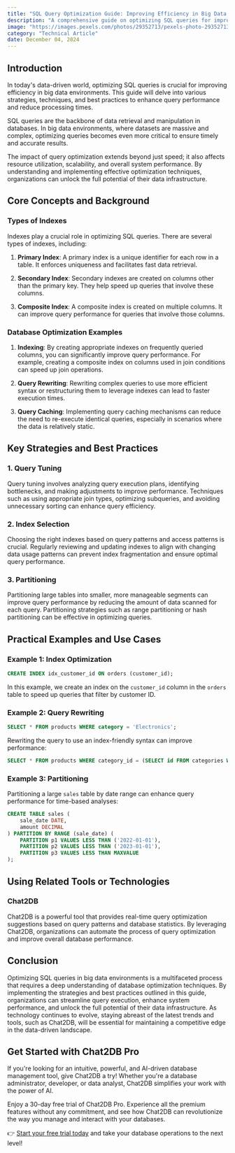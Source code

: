 ```yaml
---
title: "SQL Query Optimization Guide: Improving Efficiency in Big Data Environments"
description: "A comprehensive guide on optimizing SQL queries for improved efficiency in big data environments."
image: "https://images.pexels.com/photos/29352713/pexels-photo-29352713.jpeg?auto=compress&cs=tinysrgb&dpr=1&w=500"
category: "Technical Article"
date: December 04, 2024
---
```


## Introduction

In today's data-driven world, optimizing SQL queries is crucial for improving efficiency in big data environments. This guide will delve into various strategies, techniques, and best practices to enhance query performance and reduce processing times.

SQL queries are the backbone of data retrieval and manipulation in databases. In big data environments, where datasets are massive and complex, optimizing queries becomes even more critical to ensure timely and accurate results.

The impact of query optimization extends beyond just speed; it also affects resource utilization, scalability, and overall system performance. By understanding and implementing effective optimization techniques, organizations can unlock the full potential of their data infrastructure.

## Core Concepts and Background

### Types of Indexes

Indexes play a crucial role in optimizing SQL queries. There are several types of indexes, including:

1. **Primary Index**: A primary index is a unique identifier for each row in a table. It enforces uniqueness and facilitates fast data retrieval.

2. **Secondary Index**: Secondary indexes are created on columns other than the primary key. They help speed up queries that involve these columns.

3. **Composite Index**: A composite index is created on multiple columns. It can improve query performance for queries that involve those columns.

### Database Optimization Examples

1. **Indexing**: By creating appropriate indexes on frequently queried columns, you can significantly improve query performance. For example, creating a composite index on columns used in join conditions can speed up join operations.

2. **Query Rewriting**: Rewriting complex queries to use more efficient syntax or restructuring them to leverage indexes can lead to faster execution times.

3. **Query Caching**: Implementing query caching mechanisms can reduce the need to re-execute identical queries, especially in scenarios where the data is relatively static.

## Key Strategies and Best Practices

### 1. Query Tuning

Query tuning involves analyzing query execution plans, identifying bottlenecks, and making adjustments to improve performance. Techniques such as using appropriate join types, optimizing subqueries, and avoiding unnecessary sorting can enhance query efficiency.

### 2. Index Selection

Choosing the right indexes based on query patterns and access patterns is crucial. Regularly reviewing and updating indexes to align with changing data usage patterns can prevent index fragmentation and ensure optimal query performance.

### 3. Partitioning

Partitioning large tables into smaller, more manageable segments can improve query performance by reducing the amount of data scanned for each query. Partitioning strategies such as range partitioning or hash partitioning can be effective in optimizing queries.

## Practical Examples and Use Cases

### Example 1: Index Optimization

```sql
CREATE INDEX idx_customer_id ON orders (customer_id);
```

In this example, we create an index on the `customer_id` column in the `orders` table to speed up queries that filter by customer ID.

### Example 2: Query Rewriting

```sql
SELECT * FROM products WHERE category = 'Electronics';
```

Rewriting the query to use an index-friendly syntax can improve performance:

```sql
SELECT * FROM products WHERE category_id = (SELECT id FROM categories WHERE name = 'Electronics');
```

### Example 3: Partitioning

Partitioning a large `sales` table by date range can enhance query performance for time-based analyses:

```sql
CREATE TABLE sales (
    sale_date DATE,
    amount DECIMAL
) PARTITION BY RANGE (sale_date) (
    PARTITION p1 VALUES LESS THAN ('2022-01-01'),
    PARTITION p2 VALUES LESS THAN ('2023-01-01'),
    PARTITION p3 VALUES LESS THAN MAXVALUE
);
```

## Using Related Tools or Technologies

### Chat2DB

Chat2DB is a powerful tool that provides real-time query optimization suggestions based on query patterns and database statistics. By leveraging Chat2DB, organizations can automate the process of query optimization and improve overall database performance.

## Conclusion

Optimizing SQL queries in big data environments is a multifaceted process that requires a deep understanding of database optimization techniques. By implementing the strategies and best practices outlined in this guide, organizations can streamline query execution, enhance system performance, and unlock the full potential of their data infrastructure. As technology continues to evolve, staying abreast of the latest trends and tools, such as Chat2DB, will be essential for maintaining a competitive edge in the data-driven landscape.

## Get Started with Chat2DB Pro

If you're looking for an intuitive, powerful, and AI-driven database management tool, give Chat2DB a try! Whether you're a database administrator, developer, or data analyst, Chat2DB simplifies your work with the power of AI.

Enjoy a 30-day free trial of Chat2DB Pro. Experience all the premium features without any commitment, and see how Chat2DB can revolutionize the way you manage and interact with your databases.

👉 [Start your free trial today](https://chat2db.ai/pricing) and take your database operations to the next level!
